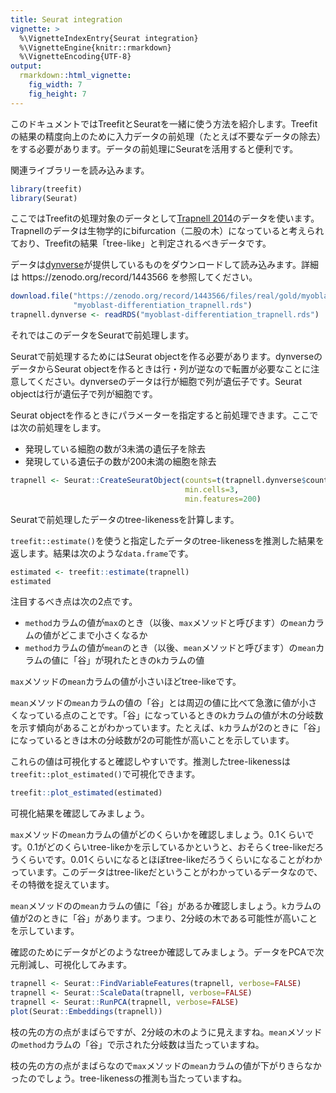 ```yaml
---
title: Seurat integration
vignette: >
  %\VignetteIndexEntry{Seurat integration}
  %\VignetteEngine{knitr::rmarkdown}
  %\VignetteEncoding{UTF-8}
output:
  rmarkdown::html_vignette:
    fig_width: 7
    fig_height: 7
---
```


このドキュメントではTreefitとSeuratを一緒に使う方法を紹介します。Treefitの結果の精度向上のために入力データの前処理（たとえば不要なデータの除去）をする必要があります。データの前処理にSeuratを活用すると便利です。

関連ライブラリーを読み込みます。

```r
library(treefit)
library(Seurat)
```

ここではTreefitの処理対象のデータとして[Trapnell 2014](https://www.nature.com/articles/nbt.2859)のデータを使います。Trapnellのデータは生物学的にbifurcation（二股の木）になっていると考えられており、Treefitの結果「tree-like」と判定されるべきデータです。

データは[dynverse](https://dynverse.org/)が提供しているものをダウンロードして読み込みます。詳細は https://zenodo.org/record/1443566 を参照してください。

```r
download.file("https://zenodo.org/record/1443566/files/real/gold/myoblast-differentiation_trapnell.rds?download=1",
              "myoblast-differentiation_trapnell.rds")
trapnell.dynverse <- readRDS("myoblast-differentiation_trapnell.rds")
```

それではこのデータをSeuratで前処理します。

Seuratで前処理するためにはSeurat objectを作る必要があります。dynverseのデータからSeurat objectを作るときは行・列が逆なので転置が必要なことに注意してください。dynverseのデータは行が細胞で列が遺伝子です。Seurat objectは行が遺伝子で列が細胞です。

Seurat objectを作るときにパラメーターを指定すると前処理できます。ここでは次の前処理をします。

  * 発現している細胞の数が3未満の遺伝子を除去
  * 発現している遺伝子の数が200未満の細胞を除去

```r
trapnell <- Seurat::CreateSeuratObject(counts=t(trapnell.dynverse$count),
                                       min.cells=3,
                                       min.features=200)
```

Seuratで前処理したデータのtree-likenessを計算します。

`treefit::estimate()`を使うと指定したデータのtree-likenessを推測した結果を返します。結果は次のような`data.frame`です。

```r
estimated <- treefit::estimate(trapnell)
estimated
```

注目するべき点は次の2点です。

  * `method`カラムの値が`max`のとき（以後、`max`メソッドと呼びます）の`mean`カラムの値がどこまで小さくなるか
  * `method`カラムの値が`mean`のとき（以後、`mean`メソッドと呼びます）の`mean`カラムの値に「谷」が現れたときの`k`カラムの値

`max`メソッドの`mean`カラムの値が小さいほどtree-likeです。

`mean`メソッドの`mean`カラムの値の「谷」とは周辺の値に比べて急激に値が小さくなっている点のことです。「谷」になっているときの`k`カラムの値が木の分岐数を示す傾向があることがわかっています。たとえば、`k`カラムが2のときに「谷」になっているときは木の分岐数が2の可能性が高いことを示しています。

これらの値は可視化すると確認しやすいです。推測したtree-likenessは`treefit::plot_estimated()`で可視化できます。

```r
treefit::plot_estimated(estimated)
```

可視化結果を確認してみましょう。

`max`メソッドの`mean`カラムの値がどのくらいかを確認しましょう。0.1くらいです。0.1がどのくらいtree-likeかを示しているかというと、おそらくtree-likeだろうくらいです。0.01くらいになるとほぼtree-likeだろうくらいになることがわかっています。このデータはtree-likeだということがわかっているデータなので、その特徴を捉えています。

`mean`メソッドのの`mean`カラムの値に「谷」があるか確認しましょう。`k`カラムの値が2のときに「谷」があります。つまり、2分岐の木である可能性が高いことを示しています。

確認のためにデータがどのようなtreeか確認してみましょう。データをPCAで次元削減し、可視化してみます。

```r
trapnell <- Seurat::FindVariableFeatures(trapnell, verbose=FALSE)
trapnell <- Seurat::ScaleData(trapnell, verbose=FALSE)
trapnell <- Seurat::RunPCA(trapnell, verbose=FALSE)
plot(Seurat::Embeddings(trapnell))
```

枝の先の方の点がまばらですが、2分岐の木のように見えますね。`mean`メソッドの`method`カラムの「谷」で示された分岐数は当たっていますね。

枝の先の方の点がまばらなので`max`メソッドの`mean`カラムの値が下がりきらなかったのでしょう。tree-likenessの推測も当たっていますね。
